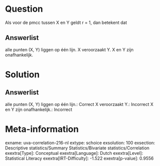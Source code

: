 Question
========

Als voor de pmcc tussen X en Y geldt r = 1, dan betekent dat

Answerlist
----------

alle punten (X, Y) liggen op één lijn.
X veroorzaakt Y.
X en Y zijn onafhankelijk.

Solution
========

Answerlist
----------

alle punten (X, Y) liggen op één lijn.: Correct
X veroorzaakt Y.: Incorrect
X en Y zijn onafhankelijk.: Incorrect

Meta-information
================
exname: uva-correlation-216-nl
extype: schoice
exsolution: 100
exsection: Descriptive statistics/Summary Statistics/Bivariate statistics/Correlation
exextra[Type]: Conceptual
exextra[Language]: Dutch
exextra[Level]: Statistical Literacy
exextra[IRT-Difficulty]: -1.522
exextra[p-value]: 0.9556
